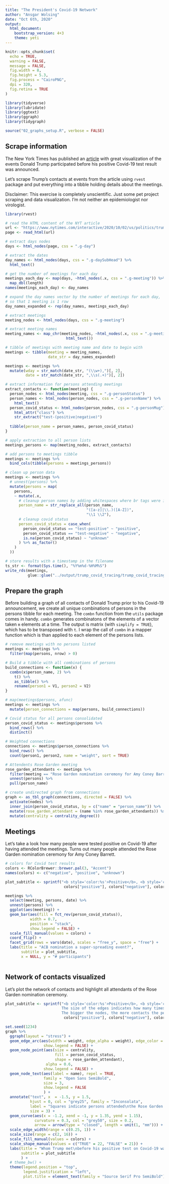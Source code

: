 ```yaml
---
title: "The President's Covid-19 Network"
author: "Ansgar Wolsing"
date: "Oct 6th, 2020"
output: 
  html_document:
    bootstrap_version: 4+3
    theme: yeti
---
```


```r
knitr::opts_chunk$set(
  echo = TRUE,
  warning = FALSE,
  message = FALSE,
  fig.width = 8,
  fig.height = 5.3,
  fig.process = "CairoPNG",
  dpi = 320,
  fig.retina = TRUE
)

```

```r

library(tidyverse)
library(lubridate)
library(ggtext)
library(ggraph)
library(tidygraph)

source("02_graphs_setup.R", verbose = FALSE)

```

## Scrape information

The New York Times has published an [article](https://www.nytimes.com/interactive/2020/10/02/us/politics/trump-contact-tracing-covid.html) with great visualization of the events Donald Trump participated before his positive Covid-19 test result was announced.

Let's scrape Trump's contacts at events from the article using `rvest` package and put everything into a tibble holding details about the meetings.

Disclaimer: This exercise is completely unscientific. Just some pet project scraping and data visualization. I'm not neither an epidemiologist nor virologist.

```r
library(rvest)

# read the HTML content of the NYT article
url <- "https://www.nytimes.com/interactive/2020/10/02/us/politics/trump-contact-tracing-covid.html"
page <- read_html(url)

# extract days nodes
days <- html_nodes(page, css = ".g-day")

# extract the dates
day_names <- html_nodes(days, css = ".g-daySubHead") %>% 
  html_text()

# get the number of meetings for each day
meetings_each_day <- map(days, ~html_nodes(.x, css = ".g-meeting")) %>% 
  map_dbl(length)
names(meetings_each_day) <- day_names

# expand the day names vector by the number of meetings for each day, 
# so that 1 meeting is 1 row
day_names_expanded <- rep(day_names, meetings_each_day)

# extract meetings
meeting_nodes <- html_nodes(days, css = ".g-meeting")

# extract meeting names
meeting_names <- map_chr(meeting_nodes, ~html_nodes(.x, css = ".g-meetingSubhead") %>% 
                           html_text())

# tibble of meetings with meeting name and date to begin with
meetings <- tibble(meeting = meeting_names,
                   date_str = day_names_expanded)

meetings <- meetings %>% 
  mutate(wday = str_match(date_str, "(\\w+),")[, 2],
         date = str_match(date_str, ",\\s(.+)")[, 2])

# extract information for persons attending meetings
extract_contacts <- function(meeting) {
  person_nodes <- html_nodes(meeting, css = ".g-personStatus")
  person_names <- html_nodes(person_nodes, css = ".g-personName") %>% 
    html_text()
  person_covid_status <- html_nodes(person_nodes, css = ".g-personMug") %>% 
    html_attr("class") %>% 
    str_extract("test-(positive|negative)")
  
  tibble(person_name = person_names, person_covid_status)
}

# apply extraction to all person lists
meetings_persons <- map(meeting_nodes, extract_contacts)

# add persons to meetings tibble
meetings <- meetings %>% 
  bind_cols(tibble(persons = meetings_persons))

# clean up person data
meetings <- meetings %>%
  # unnest(persons) %>%
  mutate(persons = map(
    persons,
    ~ mutate(.x, 
      # cleanup person names by adding whitespaces where br tags were in the HTML
      person_name = str_replace_all(person_name, 
                                    "([a-z]|\\.)([A-Z])", 
                                    "\\1 \\2"),
      # cleanup covid status
      person_covid_status = case_when(
        person_covid_status == "test-positive" ~ "positive",
        person_covid_status == "test-negative" ~ "negative",
        is.na(person_covid_status) ~ "unknown"
      ) %>% as_factor()
    )
  ))

# store results with a timestamp in the filename
ts_str <- format(Sys.time(), "%Y%m%d-%H%M%S")
write_rds(meetings, 
          glue::glue("../output/trump_covid_tracing/trump_covid_tracing_meetings_{ts_str}"))

```



## Prepare the graph

Before building a graph of all contacts of Donald Trump prior to his Covid-19 announcement, we create all unique combinations of persons in the persons tibble for each meeting. The `combn` function from the `utils` package comes in handy. `combn` generates combinatons of the elements of a vector taken `m` elements at a time. The output is matrix (with `simplify = TRUE`), which has to be transposed with `t`. I wrap the call of `combn` in a mapper function which is than applied to each element of the persons lists.

```r

# remove meetings with no persons listed
meetings <- meetings %>% 
  filter(map(persons, nrow) > 0)

# Build a tibble with all combinations of persons
build_connections <- function(x) {
  combn(x$person_name, 2) %>% 
    t() %>% 
    as_tibble() %>% 
    rename(person1 = V1, person2 = V2)
}

# map(meetings$persons, afunc)
meetings <- meetings %>% 
  mutate(person_connections = map(persons, build_connections))

# Covid status for all persons consolidated
person_covid_status <- meetings$persons %>% 
  bind_rows() %>% 
  distinct()

# Weighted connections
connections <- meetings$person_connections %>% 
  bind_rows() %>% 
  count(person1, person2, name = "weight", sort = TRUE)

# Attendents Rose Garden meeting
rose_garden_attendants <- meetings %>% 
  filter(meeting == "Rose Garden nomination ceremony for Amy Coney Barrett") %>% 
  unnest(persons) %>% 
  pull(person_name)

# create undirected graph from connections
graph <- as_tbl_graph(connections, directed = FALSE) %>% 
  activate(nodes) %>% 
  inner_join(person_covid_status, by = c("name" = "person_name")) %>% 
  mutate(rose_garden_attendant = (name %in% rose_garden_attendants)) %>% 
  mutate(centrality = centrality_degree())

```


## Meetings

Let's take a look how many people were tested positive on Covid-19 after having attended the meetings. Turns out many people attended the Rose Garden nomination ceremony for Amy Coney Barrett.

```r

# colors for Covid test results
colors <- RColorBrewer::brewer.pal(3, "Accent")
names(colors) <- c("negative", "positive", "unknown")

plot_subtitle <- sprintf("<b style='color:%s'>Positive</b>, <b style='color:%s'>negative</b>, or <b style='color:%s'>unknown</b> test results",
                          colors["positive"], colors["negative"], colors["unknown"])

meetings %>% 
  select(meeting, persons, date) %>% 
  unnest(persons) %>% 
  ggplot(aes(meeting)) +
  geom_bar(aes(fill = fct_rev(person_covid_status)), 
           width = 0.7,
           position = "stack",
           show.legend = FALSE) +
  scale_fill_manual(values = colors) +
  coord_flip() +
  facet_grid(rows = vars(date), scales = "free_y", space = "free") +
  labs(title = "ACB nomination a super-spreading event?",
       subtitle = plot_subtitle,
       x = NULL, y = "# participants")
  
```



## Network of contacts visualized

Let's plot the network of contacts and highlight all attendants of the Rose Garden nomination ceremony.

```r

plot_subtitle <- sprintf("<b style='color:%s'>Positive</b>, <b style='color:%s'>negative</b>, or <b style='color:%s'>unknown</b> test results<br>
                         The size of the edges indicates how many times people met when Trump was present.<br>
                         The bigger the nodes, the more contacts the person had with other persons.",
                          colors["positive"], colors["negative"], colors["unknown"])

set.seed(1234)
graph %>% 
  ggraph(layout = "stress") +
  geom_edge_arc(aes(width = weight, edge_alpha = weight), edge_color = "grey30",
                 show.legend = FALSE) +
  geom_node_point(aes(size = centrality, 
                      fill = person_covid_status, 
                      shape = rose_garden_attendant), 
                  alpha = 0.6,
                 show.legend = FALSE) +
  geom_node_text(aes(label = name), repel = TRUE, 
                 family = "Open Sans SemiBold",
                 size = 3,
                 show.legend = FALSE
                 ) +
  annotate("text", x  = -1.5, y = 1.5,
           hjust = 0, col = "grey25", family = "Inconsolata",
           label = "Squares indicate persons attended\nthe Rose Garden event",
           size = 3) +
  geom_curve(aes(x = -1.2, xend = -1, y = 1.35, yend = 1.15),
             curvature = 0.3, col = "grey50", size = 0.2,
             arrow = arrow(type = "closed", length = unit(1, "mm"))) +
  scale_edge_width(range = c(0.25, 1)) +
  scale_size(range = c(2, 16)) +
  scale_fill_manual(values = colors) +
  scale_shape_manual(values = c("TRUE" = 22, "FALSE" = 21)) +
  labs(title = "Whom Trump met\nbefore his positive test on Covid-19 was announced",
       subtitle = plot_subtitle
       ) +
  # theme_bw() +
  theme(legend.position = "top",
        legend.justification = "left",
        plot.title = element_text(family = "Source Serif Pro SemiBold"))

```


